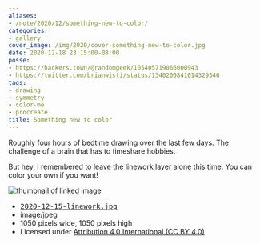 ```yaml
---
aliases:
- /note/2020/12/something-new-to-color/
categories:
- gallery
cover_image: /img/2020/cover-something-new-to-color.jpg
date: 2020-12-18 23:15:00-08:00
posse:
- https://hackers.town/@randomgeek/105405719066000943
- https://twitter.com/brianwisti/status/1340200841014329346
tags:
- drawing
- symmetry
- color-me
- procreate
title: Something new to color
---
```


Roughly four hours of bedtime drawing over the last few days.
The challenge of a brain that has to timeshare hobbies.

But hey, I remembered to leave the linework layer alone this time.
You can color your own if you want!

<div class="image-link">
  <div class="image-link-preview">
    <a href="2020-12-15-linework.jpg">
      <img src="2020-12-15-linework-96x96.jpg" alt="thumbnail of linked image">
    </a>
  </div>
  <div class="image-link-details">
    <ul>
      <li>
        <a href="2020-12-15-linework.jpg">
          <tt>2020-12-15-linework.jpg</tt>
        </a>
      </li>
      <li>image/jpeg</li>
      <li>1050 pixels wide, 1050 pixels high</li>
      <li>Licensed under <a href="https://creativecommons.org/licenses/by/4.0/">Attribution 4.0 International (CC BY 4.0)</a></li>
    </ul>
  </div>
</div>
